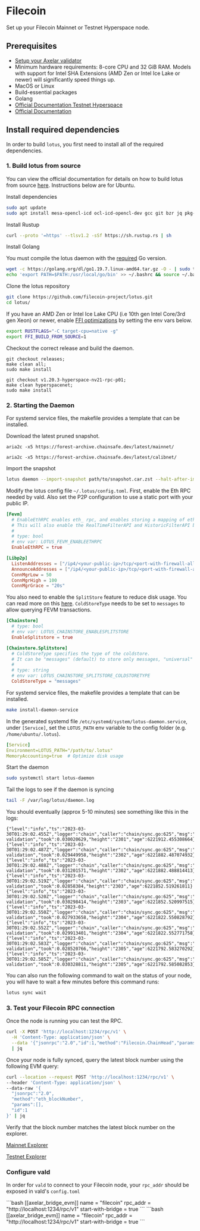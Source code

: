 # Filecoin


Set up your Filecoin Mainnet or Testnet Hyperspace node.

## Prerequisites

- [Setup your Axelar validator](/validator/setup/overview/)
- Minimum hardware requirements: 8-core CPU and 32 GiB RAM. Models with support for Intel SHA Extensions (AMD Zen or Intel Ice Lake or newer) will significantly speed things up.
- MacOS or Linux
- Build-essential packages
- Golang
- [Official Documentation Testnet Hyperspace](https://kb.factor8.io/docs/filecoin/testnets/hyperspace)
- [Official Documentation](https://lotus.filecoin.io/lotus/install/linux/)

## Install required dependencies

In order to build `lotus`, you first need to install all of the required dependencies.

### 1. Build lotus from source

You can view the official documentation for details on how to build lotus from source [here](https://lotus.filecoin.io/lotus/install/linux/#building-from-source). Instructions below are for Ubuntu.

Install dependencies

```bash
sudo apt update
sudo apt install mesa-opencl-icd ocl-icd-opencl-dev gcc git bzr jq pkg-config curl clang build-essential hwloc libhwloc-dev wget aria2 -y && sudo apt upgrade -y
```

Install Rustup

```bash
curl --proto '=https' --tlsv1.2 -sSf https://sh.rustup.rs | sh
```

Install Golang

You must compile the lotus daemon with the [required](https://lotus.filecoin.io/lotus/install/linux/#go) Go version.

```bash
wget -c https://golang.org/dl/go1.19.7.linux-amd64.tar.gz -O - | sudo tar -xz -C /usr/local
echo 'export PATH=$PATH:/usr/local/go/bin' >> ~/.bashrc && source ~/.bashrc
```

Clone the lotus repository

```bash
git clone https://github.com/filecoin-project/lotus.git
cd lotus/
```

If you have an AMD Zen or Intel Ice Lake CPU (i.e 10th gen Intel Core/3rd gen Xeon) or newer,
enable [FFI optimizations](https://lotus.filecoin.io/lotus/install/linux/#native-filecoin-ffi) by setting the env vars below.

```bash
export RUSTFLAGS="-C target-cpu=native -g"
export FFI_BUILD_FROM_SOURCE=1
```

Checkout the correct release and build the daemon.

<tabs>
<tab-item title="Mainnet">
 <pre><code>git checkout releases;
make clean all;
sudo make install</code></pre>

</tab-item>
<tab-item title="Testnet">
 <pre><code>git checkout v1.20.3-hyperspace-nv21-rpc-p01;
make clean hyperspacenet;
sudo make install</code></pre>

</tab-item>
</tabs>

### 2. Starting the Daemon

For systemd service files, the makefile provides a template that can be installed.

Download the latest pruned snapshot.

<tabs>
<tab-item title="Mainnet">
 <pre><code>aria2c -x5 https://forest-archive.chainsafe.dev/latest/mainnet/</code></pre>

</tab-item>
<tab-item title="Testnet">
 <pre><code>aria2c -x5 https://forest-archive.chainsafe.dev/latest/calibnet/</code></pre>

</tab-item>
</tabs>

Import the snapshot

```bash
lotus daemon --import-snapshot path/to/snapshot.car.zst --halt-after-import
```

Modify the lotus config file `~/.lotus/config.toml`. First, enable the Eth RPC needed by vald. Also set the P2P configuration to use a static port with your public IP.

```toml
[Fevm]
  # EnableEthRPC enables eth_ rpc, and enables storing a mapping of eth transaction hashes to filecoin message Cids.
  # This will also enable the RealTimeFilterAPI and HistoricFilterAPI by default, but they can be disabled by config options above.
  #
  # type: bool
  # env var: LOTUS_FEVM_ENABLEETHRPC
  EnableEthRPC = true

[Libp2p]
  ListenAddresses = ["/ip4/<your-public-ip>/tcp/<port-with-firewall-allow>"] # e.g ["/ip4/1.1.1.1/tcp/9876"]
  AnnounceAddresses = ["/ip4/<your-public-ip>/tcp/<port-with-firewall-allow>"]
  ConnMgrLow = 50
  ConnMgrHigh = 100
  ConnMgrGrace = "20s"
```

You also need to enable the `SplitStore` feature to reduce disk usage. You can read more on this [here](https://docs.filecoin.io/mine/lotus/splitstore/).
`ColdStoreType` needs to be set to `messages` to allow querying FEVM transactions.

```toml
[Chainstore]
  # type: bool
  # env var: LOTUS_CHAINSTORE_ENABLESPLITSTORE
  EnableSplitstore = true

[Chainstore.Splitstore]
  # ColdStoreType specifies the type of the coldstore.
  # It can be "messages" (default) to store only messages, "universal" to store all chain state or "discard" for discarding cold blocks.
  #
  # type: string
  # env var: LOTUS_CHAINSTORE_SPLITSTORE_COLDSTORETYPE
  ColdStoreType = "messages"
```

For systemd service files, the makefile provides a template that can be installed.

```bash
make install-daemon-service
```

In the generated systemd file `/etc/systemd/system/lotus-daemon.service`, under `[Service]`,
set the `LOTUS_PATH` env variable to the config folder (e.g. `/home/ubuntu/.lotus`).

```yaml
[Service]
Environment=LOTUS_PATH="/path/to/.lotus"
MemoryAccounting=true  # Optimize disk usage
```

Start the daemon

```bash
sudo systemctl start lotus-daemon
```

Tail the logs to see if the daemon is syncing

```bash
tail -F /var/log/lotus/daemon.log
```

You should eventually (approx 5-10 minutes) see something like this in the logs:

```logs
{"level":"info","ts":"2023-03-30T01:29:02.455Z","logger":"chain","caller":"chain/sync.go:625","msg":"block validation","took":0.030020629,"height":"2301","age":6221912.455308664}
{"level":"info","ts":"2023-03-30T01:29:02.487Z","logger":"chain","caller":"chain/sync.go:625","msg":"block validation","took":0.029449958,"height":"2302","age":6221882.487074932}
{"level":"info","ts":"2023-03-30T01:29:02.488Z","logger":"chain","caller":"chain/sync.go:625","msg":"block validation","took":0.031201571,"height":"2302","age":6221882.488814413}
{"level":"info","ts":"2023-03-30T01:29:02.519Z","logger":"chain","caller":"chain/sync.go:625","msg":"block validation","took":0.02858384,"height":"2303","age":6221852.519261811}
{"level":"info","ts":"2023-03-30T01:29:02.520Z","logger":"chain","caller":"chain/sync.go:625","msg":"block validation","took":0.030298414,"height":"2303","age":6221852.520997515}
{"level":"info","ts":"2023-03-30T01:29:02.550Z","logger":"chain","caller":"chain/sync.go:625","msg":"block validation","took":0.027933658,"height":"2304","age":6221822.550828792}
{"level":"info","ts":"2023-03-30T01:29:02.552Z","logger":"chain","caller":"chain/sync.go:625","msg":"block validation","took":0.029913401,"height":"2304","age":6221822.552771758}
{"level":"info","ts":"2023-03-30T01:29:02.583Z","logger":"chain","caller":"chain/sync.go:625","msg":"block validation","took":0.028520766,"height":"2305","age":6221792.583270292}
{"level":"info","ts":"2023-03-30T01:29:02.585Z","logger":"chain","caller":"chain/sync.go:625","msg":"block validation","took":0.030328811,"height":"2305","age":6221792.585082853}
```

You can also run the following command to wait on the status of your node, you will have to wait a few minutes before this command runs:

```bash
lotus sync wait
```

### 3. Test your Filecoin RPC connection

Once the node is running you can test the RPC.

```bash
curl -X POST 'http://localhost:1234/rpc/v1' \
  -H 'Content-Type: application/json' \
  --data '{"jsonrpc":"2.0","id":1,"method":"Filecoin.ChainHead","params":[]}' \
  | jq
```

Once your node is fully synced, query the latest block number using the following EVM query:

```bash
curl --location --request POST 'http://localhost:1234/rpc/v1' \
--header 'Content-Type: application/json' \
--data-raw '{
  "jsonrpc":"2.0",
  "method":"eth_blockNumber",
  "params":[],
  "id":1
}' | jq
```

Verify that the block number matches the latest block number on the explorer.

[Mainnet Explorer](https://filfox.info/en/tipset)

[Testnet Explorer](https://hyperspace.filfox.info/en/tipset)

### Configure vald

In order for `vald` to connect to your Filecoin node, your `rpc_addr` should be exposed in
vald's `config.toml`

<tabs>
  <tab-item title="Mainnet">
    ```bash [[axelar_bridge_evm]] name = "filecoin" rpc_addr =
    "http://localhost:1234/rpc/v1" start-with-bridge = true ```
  </tab-item>
  <tab-item title="Testnet">
    ```bash [[axelar_bridge_evm]] name = "filecoin" rpc_addr =
    "http://localhost:1234/rpc/v1" start-with-bridge = true ```
  </tab-item>
</tabs>

